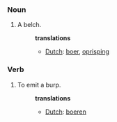 ===Noun===
#A belch.
#:'''translations'''
#:*[[Dutch]]: [[boer]], [[oprisping]]

===Verb===
#To emit a burp.
#:'''translations'''
#:*[[Dutch]]: [[boeren]]